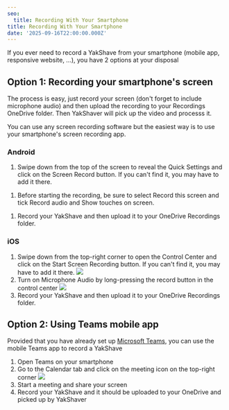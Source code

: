 ```yaml
---
seo:
  title: Recording With Your Smartphone
title: Recording With Your Smartphone
date: '2025-09-16T22:00:00.000Z'
---
```


If you ever need to record a YakShave from your smartphone (mobile app, responsive website, …), you have 2 options at your disposal

## Option 1: Recording your smartphone's screen

The process is easy, just record your screen (don't forget to include microphone audio) and then upload the recording to your Recordings OneDrive folder. Then YakShaver will pick up the video and processs it.

You can use any screen recording software but the easiest way is to use your smartphone's screen recording app.

### Android

1. Swipe down from the top of the screen to reveal the Quick Settings and click on the Screen Record button. If you can't find it, you may have to add it there.

<imageEmbed alt="Image" size="small" showBorder={true} src="/YakShaver/Docs/Android-screen-recorder.png" />

1. Before starting the recording, be sure to select Record this screen and tick Record audio and Show touches on screen.

<imageEmbed alt="Image" size="small" showBorder={true} src="/YakShaver/Docs/Android-screen-recorder-setup.png" />




1. Record your YakShave and then upload it to your OneDrive Recordings folder.

### iOS

1. Swipe down from the top-right corner to open the Control Center and click on the Start Screen Recording button. If you can't find it, you may have to add it there.
   ![](/YakShaver/Docs/IOS-screen-recorder.png)
2. Turn on Microphone Audio by long-pressing the record button in the control center
   ![](/YakShaver/Docs/IOS-screen-recorder-setup.jpg)
3. Record your YakShave and then upload it to your OneDrive Recordings folder.

## Option 2: Using Teams mobile app

Provided that you have already set up [Microsoft Teams](/docs/recording-work-item-teams), you can use the mobile Teams app to record a YakShave

1. Open Teams on your smartphone
2. Go to the Calendar tab and click on the meeting icon on the top-right corner
   ![](/YakShaver/Docs/Teams-start-meeting.png)
3. Start a meeting and share your screen
4. Record your YakShave and it should be uploaded to your OneDrive and picked up by YakShaver

